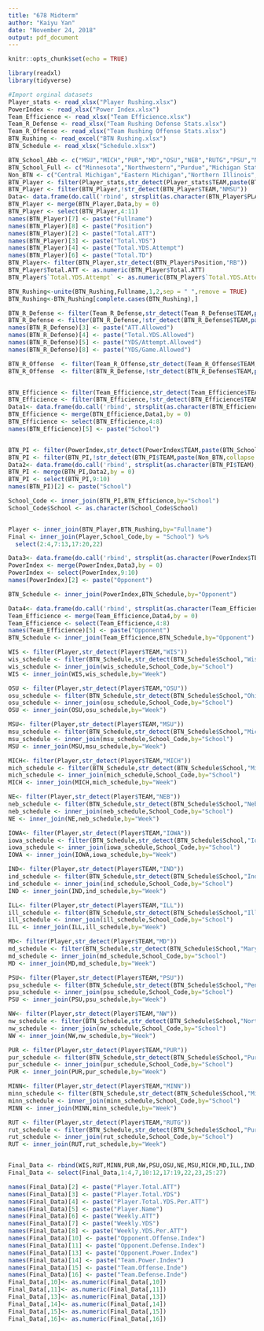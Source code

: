 ```yaml
---
title: "678 Midterm"
author: "Kaiyu Yan"
date: "November 24, 2018"
output: pdf_document
---
```


```r
knitr::opts_chunk$set(echo = TRUE)
```

```r
library(readxl)
library(tidyverse)
```

```r
#Import orginal datasets
Player_stats <- read_xlsx("Player Rushing.xlsx")
PowerIndex <- read_xlsx("Power Index.xlsx")
Team_Efficience <- read_xlsx("Team Efficience.xlsx")
Team_R_Defense <- read_xlsx("Team Rushing Defense Stats.xlsx")
Team_R_Offense <- read_xlsx("Team Rushing Offense Stats.xlsx")
BTN_Rushing <- read_excel("BTN Rushing.xlsx")
BTN_Schedule <- read_xlsx("Schedule.xlsx")
```

```r
BTN_School_Abb <- c("MSU","MICH","PUR","MD","OSU","NEB","RUTG","PSU","NW","IND","WIS","MINN","ILL","IOWA")
BTN_School_Full <- c("Minnesota","Northwestern","Purdue","Michigan State","Wisconsin","Maryland","Ohio State","Rutgers","Illinois","Penn State","Iowa","Indiana","Michigan","Nebraska","Mich. St")
Non_BTN <- c("Central Michigan","Eastern Michigan","Northern Illinois","Western Michigan","Iowa State","Cent Michigan","E Michigan","N Illinois","W Michigan")
BTN_Player <- filter(Player_stats,str_detect(Player_stats$TEAM,paste(BTN_School_Abb, collapse = '|'))) 
BTN_Player <- filter(BTN_Player,!str_detect(BTN_Player$TEAM,"NMSU")) 
Data<- data.frame(do.call('rbind', strsplit(as.character(BTN_Player$PLAYER),',',fixed=TRUE)))
BTN_Player <- merge(BTN_Player,Data,by = 0) 
BTN_Player <- select(BTN_Player,4:11)
names(BTN_Player)[7] <- paste("Fullname")
names(BTN_Player)[8] <- paste("Position")
names(BTN_Player)[2] <- paste("Total.ATT")
names(BTN_Player)[3] <- paste("Total.YDS")
names(BTN_Player)[4] <- paste("Total.YDS.Attempt")
names(BTN_Player)[6] <- paste("Total.TD")
BTN_Player<- filter(BTN_Player,str_detect(BTN_Player$Position,"RB"))
BTN_Player$Total.ATT <- as.numeric(BTN_Player$Total.ATT)
BTN_Player$`Total.YDS.Attempt` <- as.numeric(BTN_Player$`Total.YDS.Attempt`)

BTN_Rushing<-unite(BTN_Rushing,Fullname,1,2,sep = " ",remove = TRUE)
BTN_Rushing<-BTN_Rushing[complete.cases(BTN_Rushing),]

BTN_R_Defense <- filter(Team_R_Defense,str_detect(Team_R_Defense$TEAM,paste(BTN_School_Full, collapse = '|'))) 
BTN_R_Defense <- filter(BTN_R_Defense,!str_detect(BTN_R_Defense$TEAM,paste(Non_BTN,collapse = '|'))) 
names(BTN_R_Defense)[3] <- paste("ATT.Allowed")
names(BTN_R_Defense)[4] <- paste("Total.YDS.Allowed")
names(BTN_R_Defense)[5] <- paste("YDS/Attempt.Allowed")
names(BTN_R_Defense)[8] <- paste("YDS/Game.Allowed")

BTN_R_Offense  <- filter(Team_R_Offense,str_detect(Team_R_Offense$TEAM,paste(BTN_School_Full, collapse = '|'))) 
BTN_R_Offense  <- filter(BTN_R_Defense,!str_detect(BTN_R_Defense$TEAM,paste(Non_BTN,collapse = '|'))) 


BTN_Efficience <- filter(Team_Efficience,str_detect(Team_Efficience$TEAM,paste(BTN_School_Full, collapse = '|'))) 
BTN_Efficience <- filter(BTN_Efficience,!str_detect(BTN_Efficience$TEAM,paste(Non_BTN,collapse = '|')))
Data1<- data.frame(do.call('rbind', strsplit(as.character(BTN_Efficience$TEAM),',',fixed=TRUE)))
BTN_Efficience <- merge(BTN_Efficience,Data1,by = 0) 
BTN_Efficience <- select(BTN_Efficience,4:8)
names(BTN_Efficience)[5] <- paste("School")


BTN_PI <- filter(PowerIndex,str_detect(PowerIndex$TEAM,paste(BTN_School_Full, collapse = '|'))) 
BTN_PI <- filter(BTN_PI,!str_detect(BTN_PI$TEAM,paste(Non_BTN,collapse = '|'))) 
Data2<- data.frame(do.call('rbind', strsplit(as.character(BTN_PI$TEAM),',',fixed=TRUE)))
BTN_PI <- merge(BTN_PI,Data2,by = 0) 
BTN_PI <- select(BTN_PI,9:10)
names(BTN_PI)[2] <- paste("School")

School_Code <- inner_join(BTN_PI,BTN_Efficience,by="School")
School_Code$School <- as.character(School_Code$School)


Player <- inner_join(BTN_Player,BTN_Rushing,by="Fullname")
Final <- inner_join(Player,School_Code,by = "School") %>% 
  select(2:4,7:13,17:20,22)

Data3<- data.frame(do.call('rbind', strsplit(as.character(PowerIndex$TEAM),',',fixed=TRUE)))
PowerIndex <- merge(PowerIndex,Data3,by = 0) 
PowerIndex <- select(PowerIndex,9:10)
names(PowerIndex)[2] <- paste("Opponent")

BTN_Schedule <- inner_join(PowerIndex,BTN_Schedule,by="Opponent")

Data4<- data.frame(do.call('rbind', strsplit(as.character(Team_Efficience$TEAM),',',fixed=TRUE)))
Team_Efficience <- merge(Team_Efficience,Data4,by = 0)
Team_Efficience <- select(Team_Efficience,4:8)
names(Team_Efficience)[5] <- paste("Opponent")
BTN_Schedule <- inner_join(Team_Efficience,BTN_Schedule,by="Opponent")


```

```r
WIS <- filter(Player,str_detect(Player$TEAM,"WIS"))
wis_schedule <- filter(BTN_Schedule,str_detect(BTN_Schedule$School,"Wisconsin"))
wis_schedule <- inner_join(wis_schedule,School_Code,by="School")
WIS <- inner_join(WIS,wis_schedule,by="Week")

OSU <- filter(Player,str_detect(Player$TEAM,"OSU"))
osu_schedule <- filter(BTN_Schedule,str_detect(BTN_Schedule$School,"Ohio State"))
osu_schedule <- inner_join(osu_schedule,School_Code,by="School")
OSU <- inner_join(OSU,osu_schedule,by="Week")

MSU<- filter(Player,str_detect(Player$TEAM,"MSU"))
msu_schedule <- filter(BTN_Schedule,str_detect(BTN_Schedule$School,"Mich. St."))
msu_schedule <- inner_join(msu_schedule,School_Code,by="School")
MSU <- inner_join(MSU,msu_schedule,by="Week")

MICH<- filter(Player,str_detect(Player$TEAM,"MICH"))
mich_schedule <- filter(BTN_Schedule,str_detect(BTN_Schedule$School,"Michigan"))
mich_schedule <- inner_join(mich_schedule,School_Code,by="School")
MICH <- inner_join(MICH,mich_schedule,by="Week")

NE<- filter(Player,str_detect(Player$TEAM,"NEB"))
neb_schedule <- filter(BTN_Schedule,str_detect(BTN_Schedule$School,"Nebraska"))
neb_schedule <- inner_join(neb_schedule,School_Code,by="School")
NE <- inner_join(NE,neb_schedule,by="Week")

IOWA<- filter(Player,str_detect(Player$TEAM,"IOWA"))
iowa_schedule <- filter(BTN_Schedule,str_detect(BTN_Schedule$School,"Iowa"))
iowa_schedule <- inner_join(iowa_schedule,School_Code,by="School")
IOWA <- inner_join(IOWA,iowa_schedule,by="Week")

IND<- filter(Player,str_detect(Player$TEAM,"IND"))
ind_schedule <- filter(BTN_Schedule,str_detect(BTN_Schedule$School,"Indiana"))
ind_schedule <- inner_join(ind_schedule,School_Code,by="School")
IND <- inner_join(IND,ind_schedule,by="Week")

ILL<- filter(Player,str_detect(Player$TEAM,"ILL"))
ill_schedule <- filter(BTN_Schedule,str_detect(BTN_Schedule$School,"Illinois"))
ill_schedule <- inner_join(ill_schedule,School_Code,by="School")
ILL <- inner_join(ILL,ill_schedule,by="Week")

MD<- filter(Player,str_detect(Player$TEAM,"MD"))
md_schedule <- filter(BTN_Schedule,str_detect(BTN_Schedule$School,"Maryland"))
md_schedule <- inner_join(md_schedule,School_Code,by="School")
MD <- inner_join(MD,md_schedule,by="Week")

PSU<- filter(Player,str_detect(Player$TEAM,"PSU"))
psu_schedule <- filter(BTN_Schedule,str_detect(BTN_Schedule$School,"Penn State"))
psu_schedule <- inner_join(psu_schedule,School_Code,by="School")
PSU <- inner_join(PSU,psu_schedule,by="Week")

NW<- filter(Player,str_detect(Player$TEAM,"NW"))
nw_schedule <- filter(BTN_Schedule,str_detect(BTN_Schedule$School,"Northwestern"))
nw_schedule <- inner_join(nw_schedule,School_Code,by="School")
NW <- inner_join(NW,nw_schedule,by="Week")

PUR <- filter(Player,str_detect(Player$TEAM,"PUR"))
pur_schedule <- filter(BTN_Schedule,str_detect(BTN_Schedule$School,"Purdue"))
pur_schedule <- inner_join(pur_schedule,School_Code,by="School")
PUR <- inner_join(PUR,pur_schedule,by="Week")

MINN<- filter(Player,str_detect(Player$TEAM,"MINN"))
minn_schedule <- filter(BTN_Schedule,str_detect(BTN_Schedule$School,"Minnesota"))
minn_schedule <- inner_join(minn_schedule,School_Code,by="School")
MINN <- inner_join(MINN,minn_schedule,by="Week")

RUT <- filter(Player,str_detect(Player$TEAM,"RUTG"))
rut_schedule <- filter(BTN_Schedule,str_detect(BTN_Schedule$School,"Purdue"))
rut_schedule <- inner_join(rut_schedule,School_Code,by="School")
RUT <- inner_join(RUT,rut_schedule,by="Week")


Final_Data <- rbind(WIS,RUT,MINN,PUR,NW,PSU,OSU,NE,MSU,MICH,MD,ILL,IND,IOWA) 
Final_Data <- select(Final_Data,1:4,7,10:12,17:19,22,23,25:27)

```

```r
names(Final_Data)[2] <- paste("Player.Total.ATT")
names(Final_Data)[3] <- paste("Player.Total.YDS")
names(Final_Data)[4] <- paste("Player.Total.YDS.Per.ATT")
names(Final_Data)[5] <- paste("Player.Name")
names(Final_Data)[6] <- paste("Weekly.ATT")
names(Final_Data)[7] <- paste("Weekly.YDS")
names(Final_Data)[8] <- paste("Weekly.YDS.Per.ATT")
names(Final_Data)[10] <- paste("Opponent.Offense.Index")
names(Final_Data)[11] <- paste("Opponent.Defense.Index")
names(Final_Data)[13] <- paste("Opponent.Power.Index")
names(Final_Data)[14] <- paste("Team.Power.Index")
names(Final_Data)[15] <- paste("Team.Offense.Inde")
names(Final_Data)[16] <- paste("Team.Defense.Inde")
Final_Data[,10]<- as.numeric(Final_Data[,10])
Final_Data[,11]<- as.numeric(Final_Data[,11])
Final_Data[,13]<- as.numeric(Final_Data[,13])
Final_Data[,14]<- as.numeric(Final_Data[,14])
Final_Data[,15]<- as.numeric(Final_Data[,15])
Final_Data[,16]<- as.numeric(Final_Data[,16])

```



